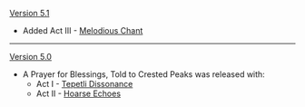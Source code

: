 {{Change History/Header}}
[[Version 5.1]]
* Added Act III - [[Melodious Chant]]
----
[[Version 5.0]]
* A Prayer for Blessings, Told to Crested Peaks was released with:
** Act I - [[Tepetli Dissonance]]
** Act II - [[Hoarse Echoes]]
